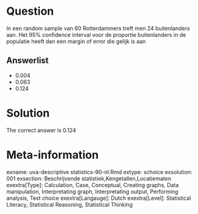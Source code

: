 Question
========

In een random sample van 60 Rotterdammers treft men 24 buitenlanders aan. Het 95% confidence interval voor de proportie buitenlanders in de populatie heeft dan een margin of error die gelijk is aan 

Answerlist
----------
* 0.004
* 0.063
* 0.124

Solution
========

The correct answer is  0.124 

Meta-information
================
exname: uva-descriptive statistics-90-nl.Rmd 
extype: schoice 
exsolution: 001 
exsection: Beschrijvende statistiek,Kengetallen,Locatiematen 
exextra[Type]: Calculation, Case, Conceptual, Creating graphs, Data manipulation, Interpretating graph, Interpretating output, Performing analysis, Test choice 
exextra[Langauge]: Dutch 
exextra[Level]: Statistical Literacy, Statistical Reasoning, Statistical Thinking 
